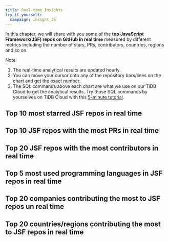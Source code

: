 ```yaml
---
title: Real-time Insights
try_it_yourself:
  campaign: insight_JS
---
```



In this chapter, we will share with you some of the **top JavaScript Framework(JSF) repos on GitHub in real time** measured by different metrics including the number of stars, PRs, contributors, countries, regions and so on.

Note:
1. The real-time analytical results are updated hourly.
2. You can move your cursor onto any of the repository bars/lines on the chart and get the exact number.
3. The SQL commands above each chart are what we use on our TiDB Cloud to get the analytical results. Try those SQL commands by yourselves on TiDB Cloud with this [5-minute tutorial](/blog/try-it-yourself/).


## Top 10 most starred JSF repos in real time

<CommonChart repo='js_framework_repos' chart='barchart' n={10} category='rt-top10-by-stars' categoryIndex='repo_name' valueIndex='num' formatSql={false} />


## Top 10 JSF repos with the most PRs in real time

<CommonChart repo='js_framework_repos' chart='barchart' n={10} category='rt-top10-by-prs' categoryIndex='repo_name' valueIndex='num' formatSql={false} />


## Top 20 JSF repos with the most contributors in real time

<CommonChart repo='js_framework_repos' chart='barchart' n={20} category='rt-top20-by-developers' categoryIndex='repo_name' valueIndex='num' formatSql={false} />



## Top 5 most used programming languages in JSF repos in real time

<CommonChart repo='js_framework_repos' chart='barchart' n={5} category='rt-top5-languages' categoryIndex='language' valueIndex='num' formatSql={false} />


## Top 20 companies contributing the most to JSF repos un real time


<CommonChart repo='js_framework_repos' chart='barchart' n={20} category='rt-top20-companies' categoryIndex='company' valueIndex='num' formatSql={false} />


## Top 20 countries/regions contributing the most to JSF repos in real time

<CommonChart repo='js_framework_repos' chart='barchart' n={20} category='rt-top20-countries' categoryIndex='country' valueIndex='num' formatSql={false} />
